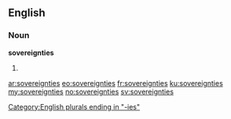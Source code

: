 ==English==

===Noun===
'''sovereignties'''

# {{plural of|sovereignty}}

[[Category:English plurals ending in "-ies"]]

[[ar:sovereignties]]
[[eo:sovereignties]]
[[fr:sovereignties]]
[[ku:sovereignties]]
[[my:sovereignties]]
[[no:sovereignties]]
[[sv:sovereignties]]